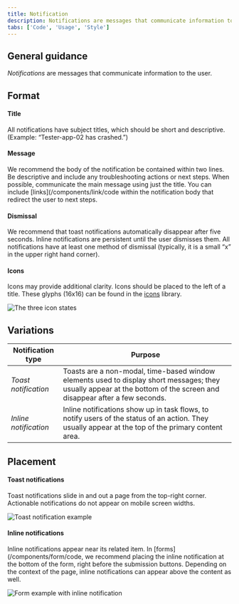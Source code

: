 ```yaml
---
title: Notification
description: Notifications are messages that communicate information to the user. The two main types of notificaitons are toast notifications and inline notifications.
tabs: ['Code', 'Usage', 'Style']
---
```


## General guidance

_Notifications_ are messages that communicate information to the user.

## Format

#### Title

All notifications have subject titles, which should be short and descriptive. (Example: “Tester-app-02 has crashed.”)

#### Message

We recommend the body of the notification be contained within two lines. Be descriptive and include any troubleshooting actions or next steps. When possible, communicate the main message using just the title. You can include [links](/components/link/code within the notification body that redirect the user to next steps.

#### Dismissal

We recommend that toast notifications automatically disappear after five seconds. Inline notifications are persistent until the user dismisses them. All notifications have at least one method of dismissal (typically, it is a small “x” in the upper right hand corner).

#### Icons

Icons may provide additional clarity. Icons should be placed to the left of a title. These glyphs (16x16) can be found in the [icons](/guidelines/icons/library) library.

<Row>
<Column colLg={8}>

![The three icon states](images/notification-usage-1.png)

</Column>
</Row>

## Variations

| Notification type     | Purpose                                                                                                                                                               |
| --------------------- | --------------------------------------------------------------------------------------------------------------------------------------------------------------------- |
| _Toast notification_  | Toasts are a non-modal, time-based window elements used to display short messages; they usually appear at the bottom of the screen and disappear after a few seconds. |
| _Inline notification_ | Inline notifications show up in task flows, to notify users of the status of an action. They usually appear at the top of the primary content area.                   |

## Placement

#### Toast notifications

Toast notifications slide in and out a page from the top-right corner. Actionable notifications do not appear on mobile screen widths.

<Row>
<Column colLg={8}>

![Toast notification example](images/notification-usage-2.png)

</Column>
</Row>

#### Inline notifications

Inline notifications appear near its related item. In [forms](/components/form/code, we recommend placing the inline notification at the bottom of the form, right before the submission buttons. Depending on the context of the page, inline notifications can appear above the content as well.

<Row>
<Column colLg={8}>

![Form example with inline notification](images/notification-usage-3.png)

</Column>
</Row>
